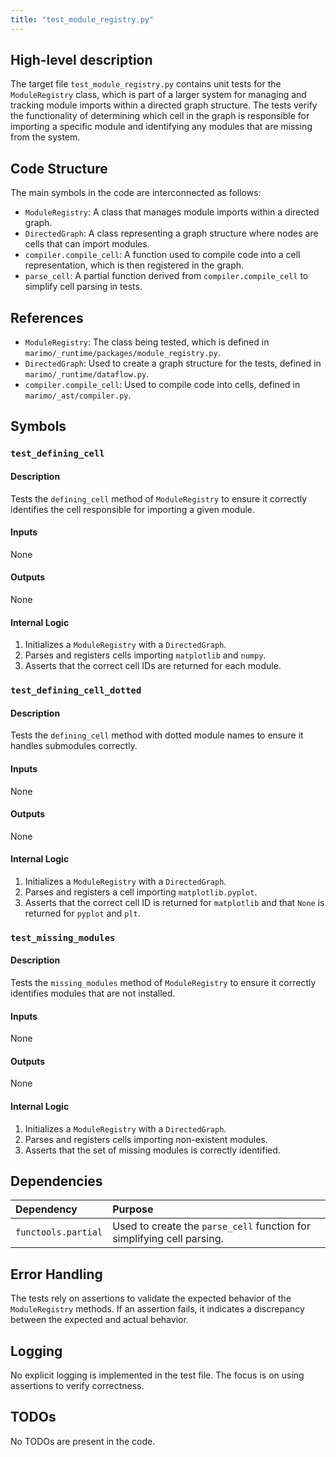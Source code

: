 ```yaml
---
title: "test_module_registry.py"
---
```


## High-level description

The target file `test_module_registry.py` contains unit tests for the `ModuleRegistry` class, which is part of a larger system for managing and tracking module imports within a directed graph structure. The tests verify the functionality of determining which cell in the graph is responsible for importing a specific module and identifying any modules that are missing from the system.

## Code Structure

The main symbols in the code are interconnected as follows:
- `ModuleRegistry`: A class that manages module imports within a directed graph.
- `DirectedGraph`: A class representing a graph structure where nodes are cells that can import modules.
- `compiler.compile_cell`: A function used to compile code into a cell representation, which is then registered in the graph.
- `parse_cell`: A partial function derived from `compiler.compile_cell` to simplify cell parsing in tests.

## References

- `ModuleRegistry`: The class being tested, which is defined in `marimo/_runtime/packages/module_registry.py`.
- `DirectedGraph`: Used to create a graph structure for the tests, defined in `marimo/_runtime/dataflow.py`.
- `compiler.compile_cell`: Used to compile code into cells, defined in `marimo/_ast/compiler.py`.

## Symbols

### `test_defining_cell`
#### Description
Tests the `defining_cell` method of `ModuleRegistry` to ensure it correctly identifies the cell responsible for importing a given module.

#### Inputs
None

#### Outputs
None

#### Internal Logic
1. Initializes a `ModuleRegistry` with a `DirectedGraph`.
2. Parses and registers cells importing `matplotlib` and `numpy`.
3. Asserts that the correct cell IDs are returned for each module.

### `test_defining_cell_dotted`
#### Description
Tests the `defining_cell` method with dotted module names to ensure it handles submodules correctly.

#### Inputs
None

#### Outputs
None

#### Internal Logic
1. Initializes a `ModuleRegistry` with a `DirectedGraph`.
2. Parses and registers a cell importing `matplotlib.pyplot`.
3. Asserts that the correct cell ID is returned for `matplotlib` and that `None` is returned for `pyplot` and `plt`.

### `test_missing_modules`
#### Description
Tests the `missing_modules` method of `ModuleRegistry` to ensure it correctly identifies modules that are not installed.

#### Inputs
None

#### Outputs
None

#### Internal Logic
1. Initializes a `ModuleRegistry` with a `DirectedGraph`.
2. Parses and registers cells importing non-existent modules.
3. Asserts that the set of missing modules is correctly identified.

## Dependencies

| Dependency | Purpose |
|:-----------|:--------|
| `functools.partial` | Used to create the `parse_cell` function for simplifying cell parsing. |

## Error Handling

The tests rely on assertions to validate the expected behavior of the `ModuleRegistry` methods. If an assertion fails, it indicates a discrepancy between the expected and actual behavior.

## Logging

No explicit logging is implemented in the test file. The focus is on using assertions to verify correctness.

## TODOs

No TODOs are present in the code.